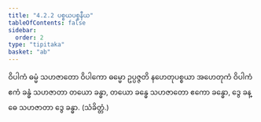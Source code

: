 ```yaml
---
title: "4.2.2 ပစ္စယပစ္စနီယ"
tableOfContents: false
sidebar:
  order: 2
type: "tipitaka"
basket: "ab"
---
```



<DynamicBreadcrumb />

<Division number="55">

<Paragraph number="2161">
ဝိပါကံ ဓမ္မံ သဟဇာတော ဝိပါကော ဓမ္မော ဥပ္ပဇ္ဇတိ နဟေတုပစ္စယာ အဟေတုကံ ဝိပါကံ ဧကံ ခန္ဓံ သဟဇာတာ တယော ခန္ဓာ, တယော ခန္ဓေ သဟဇာတော ဧကော ခန္ဓော, ဒွေ ခန္ဓေ သဟဇာတာ ဒွေ ခန္ဓာ. (သံခိတ္တံ.)
</Paragraph>
</Division>
